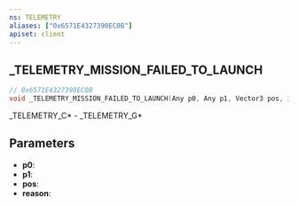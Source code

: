 ```yaml
---
ns: TELEMETRY
aliases: ["0x6571E4327390EC0B"]
apiset: client
---
```

## _TELEMETRY_MISSION_FAILED_TO_LAUNCH

```c
// 0x6571E4327390EC0B
void _TELEMETRY_MISSION_FAILED_TO_LAUNCH(Any p0, Any p1, Vector3 pos, int reason);
```

_TELEMETRY_C* - _TELEMETRY_G*

## Parameters
* **p0**:
* **p1**:
* **pos**:
* **reason**: